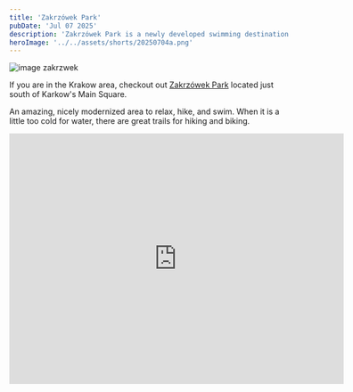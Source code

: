 ```yaml
---
title: 'Zakrzówek Park'
pubDate: 'Jul 07 2025'
description: 'Zakrzówek Park is a newly developed swimming destination close to the center of Krakow'
heroImage: '../../assets/shorts/20250704a.png'
---
```

![image zakrzwek](/shorts/20250704a-01.png)

If you are in the Krakow area, checkout out [Zakrzówek Park](https://zzm.krakow.pl/lista-parkow/446-zakrzowek.html) located just south of Karkow's Main Square.

An amazing, nicely modernized area to relax, hike, and swim. When it is a little too cold for water, there are great trails for hiking and biking.

<iframe src="https://www.google.com/maps/embed?pb=!1m18!1m12!1m3!1d3196.6911848575432!2d19.909498677115163!3d50.03586897151594!2m3!1f0!2f0!3f0!3m2!1i1024!2i768!4f13.1!3m3!1m2!1s0x47165c82ffffffff%3A0xd52bbb4a4c79e8d2!2sZakrz%C3%B3wek%20Park!5e1!3m2!1sen!2spl!4v1756450391481!5m2!1sen!2spl" width="600" height="450" style="border:0;" allowfullscreen="" loading="lazy" referrerpolicy="no-referrer-when-downgrade" class="mx-auto"></iframe>
